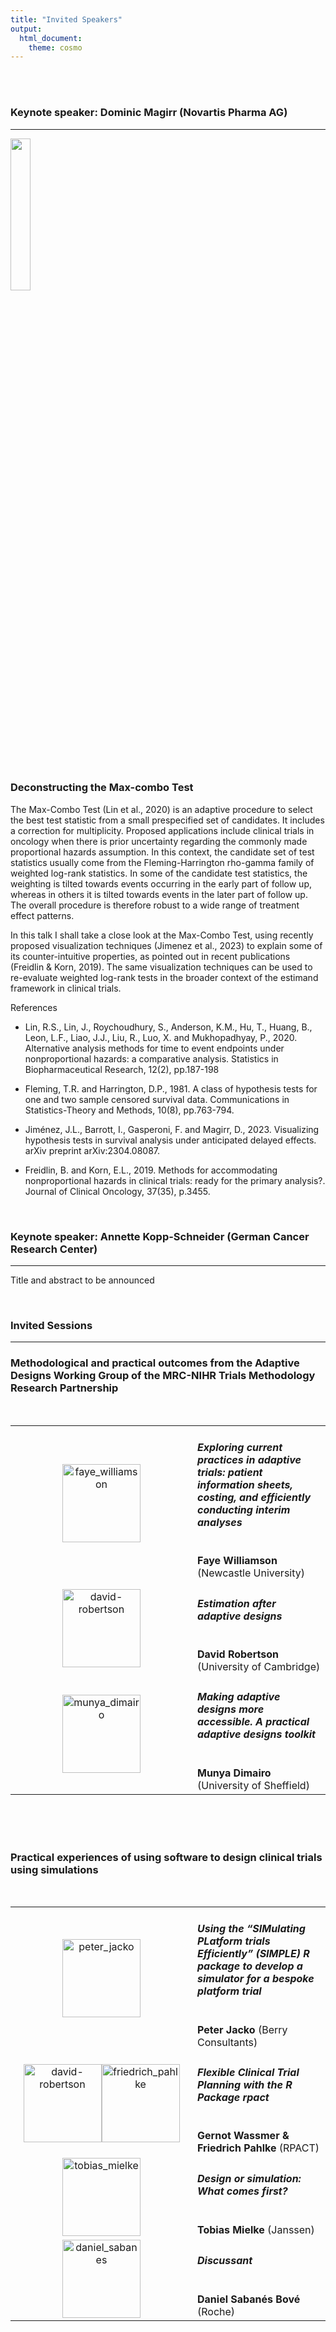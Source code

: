 ---
title: "Invited Speakers"
output:
  html_document:
    theme: cosmo
---

<style type="text/css">
h1.title {
  font-size: 36px;
  color: DarkRed;
  text-align: center;
}
</style>

<!-- # Adaptive Designs and Multiple Testing Procedures Workshop -->

<!-- ## Invited Speakers -->

<br><br>



### Keynote speaker: **Dominic Magirr (Novartis Pharma AG)**

<hr>

<div align="center">
![](images/dominic_magirr.jpg){width=25%}
</div>

<!-- Dr. **Emily Johnson** is a renowned statistician and expert in adaptive designs for clinical trials. She received her Ph.D. in Biostatistics from XYZ University and has over 15 years of experience in the field. Dr. Johnson has published numerous articles on adaptive trial designs and has been invited to speak at various international conferences. Her research focuses on developing innovative statistical methods for improving the efficiency and ethical aspects of clinical trials. -->

<br>

<h3>**Deconstructing the Max-combo Test**</h3>



The Max-Combo Test (Lin et al., 2020) is an adaptive procedure to select the best test statistic from a small prespecified set of candidates. It includes a correction for multiplicity. Proposed applications include clinical trials in oncology when there is prior uncertainty regarding the commonly made proportional hazards assumption. In this context, the candidate set of test statistics usually come from the Fleming-Harrington rho-gamma family of weighted log-rank statistics. In some of the candidate test statistics, the weighting is tilted towards events occurring in the early part of follow up, whereas in others it is tilted towards events in the later part of follow up. The overall procedure is therefore robust to a wide range of treatment effect patterns. 

In this talk I shall take a close look at the Max-Combo Test, using recently proposed visualization techniques (Jimenez et al., 2023) to explain some of its counter-intuitive properties, as pointed out in recent publications (Freidlin & Korn, 2019). The same visualization techniques can be used to re-evaluate weighted log-rank tests in the broader context of the estimand framework in clinical trials. 

References

- Lin, R.S., Lin, J., Roychoudhury, S., Anderson, K.M., Hu, T., Huang, B., Leon, L.F., Liao, J.J., Liu, R., Luo, X. and Mukhopadhyay, P., 2020. Alternative analysis methods for time to event endpoints under nonproportional hazards: a comparative analysis. Statistics in Biopharmaceutical Research, 12(2), pp.187-198

- Fleming, T.R. and Harrington, D.P., 1981. A class of hypothesis tests for one and two sample censored survival data. Communications in Statistics-Theory and Methods, 10(8), pp.763-794.

- Jiménez, J.L., Barrott, I., Gasperoni, F. and Magirr, D., 2023. Visualizing hypothesis tests in survival analysis under anticipated delayed effects. arXiv preprint arXiv:2304.08087.

- Freidlin, B. and Korn, E.L., 2019. Methods for accommodating nonproportional hazards in clinical trials: ready for the primary analysis?. Journal of Clinical Oncology, 37(35), p.3455.

&nbsp;


### Keynote speaker: **Annette Kopp-Schneider (German Cancer Research Center)**

<hr>

Title and abstract to be announced


&nbsp;


### Invited Sessions

<hr>

<h3>**Methodological and practical outcomes from the Adaptive Designs Working Group of the MRC-NIHR Trials Methodology Research Partnership**</h3>

<br>

<!-- Speakers: -->

<!-- <table cellspacing="0" cellpadding="0" table-layout="fixed" width="100%" word-wrap="break-word"> -->
<!-- <thead> -->
<!--   <tr> -->
<!--     <td align="center" width="200"><b>TBA</b></td> -->
<!--     <td align="center" width="200"><b>Estimation after adaptive designs</b></td> -->
<!--     <td align="center" width="200"><b>Making adaptive designs more accessible. A practical adaptive designs toolkit</b></td> -->
<!--   </tr> -->
<!-- </thead> -->
<!-- <tbody> -->
<!--   <tr> -->
<!--     <th><img src="images/faye_williamson.jpg" alt="faye_williamson" width="150"></th> -->
<!--     <th><img src="images/david-robertson.jpg" alt="david-robertson" width="150"></th> -->
<!--     <th><img src="images/munya_dimairo.jpg"   alt="munya_dimairo" width="150"></th> -->
<!--   </tr>   -->
<!--   <tr> -->
<!--     <td align="center"><b>Faye Williamson</b></td> -->
<!--     <td align="center"><b>David Robertson</b></td> -->
<!--     <td align="center"><b>Munya Dimairo</b></td> -->
<!--   </tr> -->
<!--   <tr> -->
<!--     <td align="center">Newcastle University</td> -->
<!--     <td align="center">University of Cambridge</td> -->
<!--     <td align="center">University of Sheffield</td> -->
<!--   </tr> -->

<!-- </tbody> -->
<!-- </table> -->

<table cellspacing="0" cellpadding="0" table-layout="fixed" width="100%" word-wrap="break-word">
<tbody>
  
  <tr>
    <td align="center" width="275"><img src="images/faye_williamson.jpg" alt="faye_williamson" width="125"></td>
    <td><i><h4> Exploring current practices in adaptive trials: patient information sheets, costing, and efficiently conducting interim analyses</h4></i><br><b>Faye Williamson</b> (Newcastle University)</td>
  </tr>
  
  <tr>
    <td align="center"><img src="images/david-robertson.jpg" alt="david-robertson" width="125"></td>
    <td><i><h4>Estimation after adaptive designs</h4></i><br><b>David Robertson</b> (University of Cambridge)</td>
  </tr>  
  
  <tr>
    <td align="center"><img src="images/munya_dimairo.jpg"   alt="munya_dimairo" width="125"></td>
    <td><i><h4>Making adaptive designs more accessible. A practical adaptive designs toolkit</h4></i> <br><b>Munya Dimairo</b> (University of Sheffield)</td>
  </tr>

</tbody>
</table>


<!-- - Faye Williamson (Newcastle University) -->
<!-- - David Robertson (MRC Biostatistics Unit, University of Cambridge) -->
<!-- - Munya Dimairo (University of Sheffield) -->

<br><br><br>

<h3>**Practical experiences of using software to design clinical trials using simulations**</h3>

<!-- Speakers: -->
<br>

<!-- cellspacing="0" cellpadding="0" table-layout="fixed" width="100%" word-wrap="break-word" -->

<table cellspacing="0" cellpadding="0" table-layout="fixed" width="100%" word-wrap="break-word">
<tbody>
  
  <tr>
    <td align="center" width="275"><img src="images/peter_jacko.jpg" alt="peter_jacko" width="125"></td>
    <td><h4><i>Using the "SIMulating PLatform trials Efficiently" (SIMPLE) R package to develop a simulator for a bespoke platform trial</h4></i> <br><b>Peter Jacko</b> (Berry Consultants)</td>
  </tr>
  
  <tr>
    <td align="center"><img src="images/gernot_wassmer.jpg" alt="david-robertson" width="125"><img src="images/friedrich_pahlke.jpg"   alt="friedrich_pahlke" width="125"></td>
    <td><i><h4>Flexible Clinical Trial Planning with the R Package rpact</h4></i> <br><b>Gernot Wassmer \& Friedrich Pahlke</b> (RPACT)</td>
  </tr>  
  
  <!-- <tr> -->
  <!--   <td align="center"><img src="images/friedrich_pahlke.jpg"   alt="friedrich_pahlke" width="125"></td> -->
  <!--   <td><i><h4>Flexible Clinical Trial Planning with the R Package rpact</h4></i> <br><b>Friedrich Pahlke</b> (RPACT)</td> -->
  <!-- </tr> -->
  
  <tr>
    <td align="center"><img src="images/tobias_mielke.jpg"   alt="tobias_mielke" width="125"></td>
    <td><i><h4>Design or simulation: What comes first?</h4></i> <br><b>Tobias Mielke</b> (Janssen)</td>
  </tr>
  
  <tr>
    <td align="center"><img src="images/daniel_sabanes.jpg"   alt="daniel_sabanes" width="125"></td>
    <td><i><h4>Discussant</h4></i> <br><b>Daniel Sabanés Bové</b> (Roche)</td>
  </tr>

</tbody>
</table>



<!-- - Peter Jacko (Berry Consultants) -->
<!-- - Gernot Wassmer (RPACT) -->
<!-- - Friedrich Pahlke (RPACT) -->
<!-- - Tobias Mielke (Janssen) -->
<!-- - Daniel Sabanés Bové (Roche) -->
